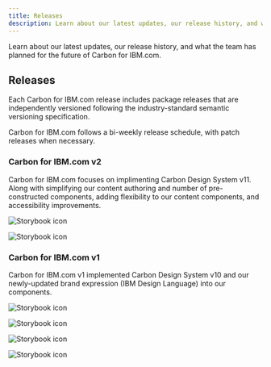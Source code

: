 ```yaml
---
title: Releases
description: Learn about our latest updates, our release history, and what the team has planned for the future of Carbon for IBM.com.
---
```


<PageDescription>

Learn about our latest updates, our release history, and what the team has planned for the future of Carbon for IBM.com.

</PageDescription>

## Releases

Each Carbon for IBM.com release includes package releases that are independently versioned following the industry-standard semantic versioning specification.

Carbon for IBM.com follows a bi-weekly release schedule, with patch releases when necessary.

### Carbon for IBM.com v2

Carbon for IBM.com focuses on implimenting Carbon Design System v11. Along with simplifying our content authoring and number of pre-constructed components, adding flexibility to our content components, and accessibility improvements.

<Row className="resource-card-group">
  <Column colMd={4} colLg={4} noGutterSm>
   <ResourceCard
       subTitle="Storybook"
       title="Web Components"
       actionIcon="launch"
       target="_blank"
       href="https://www.ibm.com/standards/carbon/web-components/"
       >

![Storybook icon](../../images/icon/web-components-icon.svg)

</ResourceCard>
  </Column>
<Column colLg={4} colMd={4} noGutterSm>
  <ResourceCard
    subTitle="Storybook"
    title="Web Components: React Wrappers"
    actionIcon="launch"
    target="_blank"
    href="https://www.ibm.com/standards/carbon/web-components/react/"
    >

![Storybook icon](../../images/icon/react-icon.svg)

  </ResourceCard>
</Column>
</Row>

### Carbon for IBM.com v1

Carbon for IBM.com v1 implemented Carbon Design System v10 and our newly-updated brand expression (IBM Design Language) into our components.

<Row className="resource-card-group">
  <Column colMd={4} colLg={4} noGutterSm>
   <ResourceCard
       subTitle="Storybook"
       title="Web Components"
       actionIcon="launch"
       target="_blank"
       href="https://www.ibm.com/standards/carbon/v1/web-components/"
       >

![Storybook icon](../../images/icon/web-components-icon.svg)

</ResourceCard>
  </Column>
<Column colLg={4} colMd={4} noGutterSm>
  <ResourceCard
    subTitle="Storybook"
    title="Web Components: React Wrappers"
    actionIcon="launch"
    target="_blank"
    href="https://www.ibm.com/standards/carbon/v1/web-components/react/"
    >

![Storybook icon](../../images/icon/react-icon.svg)

  </ResourceCard>
</Column>

  <Column colMd={4} colLg={4} noGutterSm>
   <ResourceCard
       subTitle="Storybook"
       title="React"
       actionIcon="launch"
       target="_blank"
       href="https://www.ibm.com/standards/carbon/react/"
       >

![Storybook icon](../../images/icon/react-icon.svg)

</ResourceCard>
  </Column>
<Column colLg={4} colMd={4} noGutterSm>
  <ResourceCard
    subTitle="Website"
    title="V1 Documentation site"
    actionIcon="launch"
    target="_blank"
    href="https://www.ibm.com/standards/carbon/v1/"
    >

![Storybook icon](../../images/icon/bee_icon.svg)

  </ResourceCard>
</Column>

</Row>
